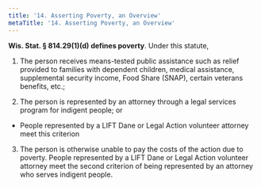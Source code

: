 ```yaml
---
title: '14.	Asserting Poverty, an Overview'
metaTitle: '14.	Asserting Poverty, an Overview'
---
```



**Wis. Stat. § 814.29(1)(d) defines poverty**. Under this statute, <Popover14 />

1. The person receives means-tested public assistance such as relief provided to families with dependent children, medical assistance, supplemental security income, Food Share (SNAP), certain veterans benefits, etc.; 

2. The person is represented by an attorney through a legal services program for indigent people; or
  * People represented by a LIFT Dane or Legal Action volunteer attorney meet this criterion 
  
3. The person is otherwise unable to pay the costs of the action due to poverty. People represented by a LIFT Dane or Legal Action volunteer attorney meet the second criterion of being represented by an attorney who serves indigent people.
